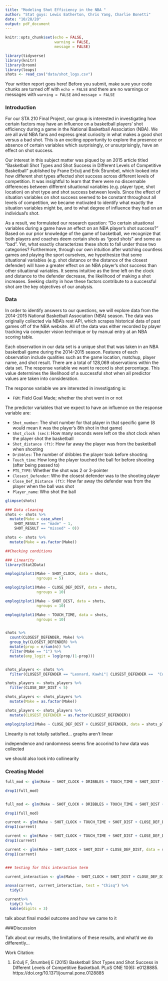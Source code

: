 ```yaml
---
title: "Modeling Shot Efficiency in the NBA "
author: "Stat guys: Lewis Eatherton, Chris Yang, Charlie Bonetti"
date: "10/28/20"
output: pdf_document
---
```


```r
knitr::opts_chunk$set(echo = FALSE, 
                      warning = FALSE, 
                      message = FALSE)

library(tidyverse)
library(knitr)
library(broom)
library(leaps)
shots <- read_csv("data/shot_logs.csv")
```

Your written report goes here! Before you submit, make sure your code chunks are turned off with `echo = FALSE` and there are no warnings or messages with `warning = FALSE` and `message = FALSE` 

### Introduction

For our STA 210 Final Project, our group is interested in investigating how certain factors may have an influence on a basketball players’ shot efficiency during a game in the National Basketball Association (NBA). We are all avid NBA fans and express great curiosity in what makes a good shot versus a bad shot. This is an exciting opportunity to explore the presence or absence of certain variables which surprisingly, or unsurprisingly, have an effect on shot success. 

Our interest in this subject matter was piqued by an 2015 article titled “Basketball Shot Types and Shot Success in Different Levels of Competitive Basketball” published by Frane Erčulj and Erik Štrumbel, which looked into how different shot types affected shot success across different levels of competition. It was insightful to learn that there were no discernable differences between different situational variables (e.g. player type, shot location) on shot type and shot success between levels. Since the effect of situation variables on shot success seemed to be constant throughout all levels of competition, we became motivated to identify what exactly the situation variables might be, and to what degree of influence they had on an individual’s shot. 

As a result, we formulated our research question: “Do certain situational variables during a game have an effect on an NBA player’s shot success?” Based on our prior knowledge of the game of basketball, we recognize that both players and coaches deem certain shots as “good shots” and some as “bad”. Yet, what exactly characterizes these shots to fall under those two categories? Furthermore, through our own intuition after watching countless games and playing the sport ourselves, we hypothesize that some situational variables (e.g. shot distance or the distance of the closest defender) will have a greater effect on an NBA player’s shot success than other situational variables. It seems intuitive as the time left on the clock and distance to the defender decrease, the likelihood of making a shot increases. Seeking clarity in how these factors contribute to a successful shot are the key objectives of our analysis. 


### Data

In order to identify answers to our questions, we will explore data from the 2014-2015 National Basketball Association (NBA) season. The data was originally collected via NBA’s rest API, which scrapes historical data of past games off of the NBA website. All of the data was either recorded by player tracking via computer vision technique or by manual entry at an NBA scoring table.

Each observation in our data set is a unique shot that was taken in an NBA basketball game during the 2014-2015 season. Features of each observation include qualities such as the game location, matchup, player name, and shot result. There are a total of 128,069 observations within the data set. The response variable we want to record is shot percentage. This value determines the likelihood of a successful shot when all predictor values are taken into consideration. 

The response variable we are interested in investigating is:

- `FGM`: Field Goal Made; whether the shot went in or not 

The predictor variables that we expect to have an influence on the response variable are:

- `Shot_number`: The shot number for that player in that specific game (8 would mean it was the player’s 8th shot in that game)
- `Shot_clock (sec)`: How many seconds were left on the shot clock when the player shot the basketball
- `Shot_distance (ft)`: How far away the player was from the basketball when shooting
- `Dribbles`: The number of dribbles the player took before shooting
- `Touch_time`: How long the player touched the ball for before shooting (after being passed to)
- `PTS_TYPE`: Whether the shot was 2 or 3-pointer
- `Closest_Defender`: Who the closest defender was to the shooting player
- `Close_Def_Distance (ft)`: How far away the defender was from the player when the ball was shot 
- `Player_name`: Who shot the ball

```r
glimpse(shots)
```

```r
### Data cleaning
shots <- shots %>%
  mutate(Make = case_when(
    SHOT_RESULT == "made" ~ 1,
    SHOT_RESULT == "missed" ~ 0))

shots <- shots %>%
  mutate(Make = as.factor(Make))
```


```r
##Checking conditions

### Linearity
library(Stat2Data)

emplogitplot1(Make ~ SHOT_CLOCK, data = shots, 
              ngroups = 5)

emplogitplot1(Make ~ CLOSE_DEF_DIST, data = shots, 
              ngroups = 10)

emplogitplot1(Make ~ SHOT_DIST, data = shots, 
              ngroups = 10)

emplogitplot1(Make ~ TOUCH_TIME, data = shots, 
              ngroups = 10)


shots %>%
  count(CLOSEST_DEFENDER, Make) %>%
  group_by(CLOSEST_DEFENDER) %>%
  mutate(prop = n/sum(n)) %>%
  filter(Make == "1") %>%
  mutate(emp_logit = log(prop/(1-prop)))


shots_players <- shots %>%
  filter(CLOSEST_DEFENDER == "Leonard, Kawhi"| CLOSEST_DEFENDER ==  "Curry, Stephen")

shots_players <- shots_players %>%
  filter(CLOSE_DEF_DIST < 5)

shots_players <- shots_players %>%
  mutate(Make = as.factor(Make))

shots_players <- shots_players %>%
  mutate(CLOSEST_DEFENDER = as.factor(CLOSEST_DEFENDER))

emplogitplot2(Make ~ CLOSE_DEF_DIST + CLOSEST_DEFENDER, data = shots_players)

```

Linearity is not totally satisfied... graphs aren't linear

independence and randomness seems fine accorind to how data was collected

we should also look into collinearity

### Creating Model
```r

full_mod <- glm(Make ~ SHOT_CLOCK + DRIBBLES + TOUCH_TIME + SHOT_DIST + CLOSE_DEF_DIST, data = shots, family = "binomial")

drop1(full_mod)


full_mod <- glm(Make ~ SHOT_CLOCK + DRIBBLES + TOUCH_TIME + SHOT_DIST + CLOSE_DEF_DIST + CLOSEST_DEFENDER, data = shots_players, family = "binomial")

drop1(full_mod)

current <- glm(Make ~ SHOT_CLOCK + TOUCH_TIME + SHOT_DIST + CLOSE_DEF_DIST + CLOSEST_DEFENDER, data = shots_players, family = "binomial")
drop1(current)

current <- glm(Make ~ SHOT_CLOCK + TOUCH_TIME + SHOT_DIST + CLOSE_DEF_DIST, data = shots_players, family = "binomial")
drop1(current)

current <- glm(Make ~ SHOT_CLOCK + SHOT_DIST + CLOSE_DEF_DIST, data = shots_players, family = "binomial")
drop1(current)


### testing for this interaction term

current_interaction <- glm(Make ~ SHOT_CLOCK + SHOT_DIST + CLOSE_DEF_DIST + CLOSE_DEF_DIST * CLOSEST_DEFENDER, data = shots_players, family = "binomial")

anova(current, current_interaction, test = "Chisq") %>%
  tidy()

current%>%
  tidy() %>%
  kable(digits = 3)


```

talk about final model outcome and how we came to it


###Discussion

Talk about our results, the limitations of these results, and what'd we do differently...

Work Citation:

(1) Erčulj F, Štrumbelj E (2015) Basketball Shot Types and Shot Success in Different Levels of Competitive Basketball. PLoS ONE 10(6): e0128885. https://doi.org/10.1371/journal.pone.0128885
